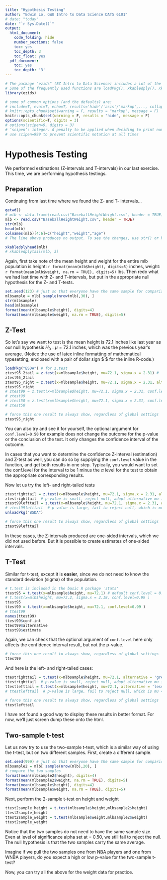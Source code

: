 ```yaml
---
title: "Hypothesis Testing"
author: "Edwin Lo, GWU Intro to Data Science DATS 6101"
# date: "today"
date: "`r Sys.Date()`"
output:
  html_document:
    code_folding: hide
    number_sections: false
    toc: yes
    toc_depth: 3
    toc_float: yes
  pdf_document:
    toc: yes
    toc_depth: '3'
---
```


```r
# The package "ezids" (EZ Intro to Data Science) includes a lot of the helper functions we developed for the course. 
# Some of the frequently used functions are loadPkg(), xkabledply(), xkablesummary(), uzscale(), etc.
library(ezids)
```


```r
# some of common options (and the defaults) are: 
# include=T, eval=T, echo=T, results='hide'/'asis'/'markup',..., collapse=F, warning=T, message=T, error=T, cache=T, fig.width=6, fig.height=4, fig.dim=c(6,4) #inches, fig.align='left'/'center','right', 
# knitr::opts_chunk$set(warning = F, results = "markup", message = F)
knitr::opts_chunk$set(warning = F, results = "hide", message = F)
options(scientific=T, digits = 3) 
# options(scipen=9, digits = 3) 
# ‘scipen’: integer. A penalty to be applied when deciding to print numeric values in fixed or exponential notation.  Positive values bias towards fixed and negative towards scientific notation: fixed notation will be preferred unless it is more than ‘scipen’ digits wider.
# use scipen=999 to prevent scientific notation at all times
```

# Hypothesis Testing

We performed estimations (Z-intervals and T-intervals) in our last exercise. This time, we are performing hypothesis testings.    

## Preparation
Continuing from last time where we found the Z- and T- intervals... 

```r
getwd()
# mlb <- data.frame(read.csv("BaseballHeightWeight.csv", header = TRUE))
mlb <- read.csv("BaseballHeightWeight.csv", header = TRUE)
str(mlb)
head(mlb)
colnames(mlb)[4:6]=c("height","weight","age")
# The line above produces no output. To see the changes, use str() or head()
```

```r
xkabledplyhead(mlb)
# xkabledplytail(mlb, 3)
```


Again, first take note of the mean height and weight for the entire mlb population is height: `r format(mean(mlb$height), digits=5)` inches, weight: `r format(mean(mlb$weight, na.rm = TRUE), digits=5)` lbs. 
Then redo what we had last time with Z- and T-intervals, but put in the appropriate null hypothesis for the Z- and T-tests. 

```r
set.seed(123) # just so that everyone have the same sample for comparison
mlbsample = mlb[ sample(nrow(mlb),30), ]
str(mlbsample)
head(mlbsample)
format(mean(mlbsample$height), digits=4)
format(mean(mlbsample$weight, na.rm = TRUE), digits=5)
```

## Z-Test

So let's say we want to test is the mean height is 72.1 inches like last year as our null hypothesis $H_0: \mu = 72.1$ inches, which was the previous year's average. (Notice the use of latex inline formatting of mathematical typesetting, enclosed with a pair of dollar sign \$ \$ for the inline R-code.)

```r
loadPkg("BSDA") # for z.test
ztest95_2tail = z.test(x=mlbsample$height, mu=72.1, sigma.x = 2.31) # 
ztest95_2tail
ztest95_right = z.test(x=mlbsample$height, mu=72.1, sigma.x = 2.31, alternative = "greater") # 
ztest95_right
# ztest99 = z.test(x=mlbsample$height, mu=72.1, sigma.x = 2.31, conf.level=0.99 )
# ztest99
# ztest50 = z.test(x=mlbsample$height, mu=72.1, sigma.x = 2.31, conf.level=0.50 )
# ztest50
```

```r
# force this one result to always show, regardless of global settings
ztest95_right
```

You can also try and see it for yourself, the optional argument for `conf.level=0.50` for example does not change the outcome for the p-value or the conclusion of the test. It only changes the confidence interval of the outcome.

In cases that you want to determine the confidence Z-interval (estimation) and Z-test as well, you can do so by supplying the `conf.level` value in the function, and get both results in one step. Typically, you would want to set the conf.level for the interval to be 1 minus the $\alpha$ level for the test to obtain the appropriate corresponding results. 

Now let us try the left- and right-tailed tests
```r
ztestrighttail = z.test(x=mlbsample$height, mu=72.1, sigma.x = 2.31, alternative = 'greater' )
ztestrighttail  # p-value is small, reject null, adopt alternative mu is greater than 73.2
ztest99lefttail = z.test(x=mlbsample$height, mu=72.1, sigma.x = 2.31, alternative = 'less' )
# ztest99lefttail  # p-value is large, fail to reject null, which is mu = 73.2 (or greater.)
unloadPkg("BSDA")
```

```r
# force this one result to always show, regardless of global settings
ztest99lefttail
```

In these cases, the Z-intervals produced are one-sided intervals, which we did not used before. But it is possible to create estimates of one-sided intervals.

## T-Test
Similar for t-test, except it is **easier**, since we do not need to know the standard deviation (sigma) of 
the population. 
```r
# t.test is included in the basic R package 'stats'
ttest95 = t.test(x=mlbsample$height, mu=72.1) # default conf.level = 0.95
# t.test(x=mlb$height, mu=73.2, sigma.x = 2.18, conf.level=0.99 )
ttest95
ttest99 = t.test(x=mlbsample$height, mu=72.1, conf.level=0.99 )
# ttest99
names(ttest99)
ttest99$conf.int
ttest99$alternative
ttest99$estimate
```

Again, we can check that the optional argument of `conf.level` here only affects the confidence interval result, but not the p-value.

```r
# force this one result to always show, regardless of global settings
ttest99
```

And here is the left- and right-tailed cases:  

```r
ttestrighttail = t.test(x=mlbsample$height, mu=72.1, alternative = 'greater' ) # conf.level=0.99, 
ttestrighttail  # p-value is small, reject null, adopt alternative mu is greater than 73.2
ttestlefttail = t.test(x=mlbsample$height, mu=72.1, alternative = 'less' ) # conf.level=0.99, 
# ttestlefttail  # p-value is large, fail to reject null, which is mu = 73.2 (or greater.)
```

```r
# force this one result to always show, regardless of global settings
ttestlefttail
```

I have not found a good way to display these results in better format. For now, we'll just screen dump these onto the html. 

## Two-sample t-test

Let us now try to use the two-sample t-test, which is a similar way of using the t-test, but on two different samples. First, create a different sample.

```r
set.seed(999) # just so that everyone have the same sample for comparison
mlbsample2 = mlb[ sample(nrow(mlb),20), ]
# compare the two samples
format(mean(mlbsample2$height), digits=4)
format(mean(mlbsample2$weight, na.rm = TRUE), digits=5)
format(mean(mlbsample$height), digits=4)
format(mean(mlbsample$weight, na.rm = TRUE), digits=5)
```

Next, perform the 2-sample t-test on height and weight
```r
ttest2sample_height = t.test(mlbsample$height,mlbsample2$height)
ttest2sample_height
ttest2sample_weight = t.test(mlbsample$weight,mlbsample2$weight)
ttest2sample_weight
```

Notice that the two samples do not need to have the same sample size. Even at level of significance alpha set at = 0.50, we still fail to reject the null. The null hypothesis is that the two samples carry the same average.  

Imagine if we pull the two samples one from NBA players and one from WNBA players, do you expect a high or low p-value for the two-sample t-test?

Now, you can try all the above for the weight data for practice.

